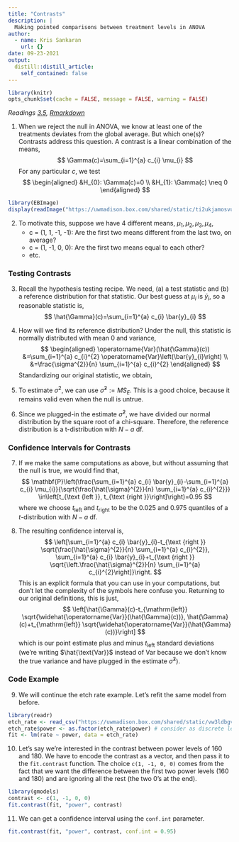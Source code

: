 ```yaml
---
title: "Contrasts"
description: |
  Making pointed comparisons between treatment levels in ANOVA
author:
  - name: Kris Sankaran
    url: {}
date: 09-23-2021
output:
  distill::distill_article:
    self_contained: false
---
```



```r
library(knitr)
opts_chunk$set(cache = FALSE, message = FALSE, warning = FALSE)
```


_Readings [3.5](https://www.wiley.com/en-us/Design+and+Analysis+of+Experiments%2C+10th+Edition-p-9781119492443#content-section), [Rmarkdown](https://github.com/krisrs1128/stat424_f21/blob/main/_posts/2021-08-03-week3-3/week3-3.Rmd)_

1. When we reject the null in ANOVA, we know at least one of the treatments
deviates from the global average. But which one(s)? Contrasts address this
question. A contrast is a linear combination of the means,
    $$
    \Gamma(c)=\sum_{i=1}^{a} c_{i} \mu_{i}
    $$
    For any particular $c$, we test
    $$
    \begin{aligned}
    &H_{0}: \Gamma(c)=0 \\
    &H_{1}: \Gamma(c) \neq 0
    \end{aligned}
    $$

```r
library(EBImage)
display(readImage("https://uwmadison.box.com/shared/static/ti2ukjamosvu0quvhgauvre1idm3mjfa.png"))
```

2. To motivate this, suppose we have 4 different means, $\mu_1, \mu_2, \mu_3,
\mu_4$,
      * c = (1, 1, -1, -1): Are the first two means different from the last two, on average?
      * c = (1, -1, 0, 0): Are the first two means equal to each other?
      * etc.
    
### Testing Contrasts

3. Recall the hypothesis testing recipe. We need, (a) a test statistic and (b) a
reference distribution for that statistic. Our best guess at $\mu_i$ is $\bar{y}_i$, so a reasonable statistic is,
  $$
  \hat{\Gamma}(c)=\sum_{i=1}^{a} c_{i} \bar{y}_{i}
  $$

4. How will we find its reference distribution? Under the null, this statistic
is normally distributed with mean 0 and variance,
    $$
    \begin{aligned}
    \operatorname{Var}(\hat{\Gamma}(c)) &=\sum_{i=1}^{a} c_{i}^{2} \operatorname{Var}\left(\bar{y}_{i}\right) \\
    &=\frac{\sigma^{2}}{n} \sum_{i=1}^{a} c_{i}^{2}
    \end{aligned}
    $$
        Standardizing our original statistic, we obtain,
    \begin{aligned}
    \frac{\hat{\Gamma}(c)}{\sqrt{\operatorname{Var}(\hat{\Gamma}(c))}} &=\frac{\sum_{i=1}^{a} c_{i} \bar{y}_{i}}{\sqrt{\frac{\sigma^{2}}{n} \sum_{i=1}^{a} c_{i}^{2}}} \\
    & \approx \frac{\sum_{i=1}^{a} c_{i} \bar{y}_{i}}{\sqrt{\frac{\hat{\sigma}^{2}}{n} \sum_{i=1}^{a} c_{i}^{2}}}
    \end{aligned}
  
5. To estimate $\sigma^2$, we can use $\hat{\sigma}^2 := MS_E$. This is a good
choice, because it remains valid even when the null is untrue.

6. Since we plugged-in the estimate $\hat{\sigma}^2$, we have divided our normal
distribution by the square root of a chi-square. Therefore, the reference
distribution is a t-distribution with $N - a$ df.

### Confidence Intervals for Contrasts

7. If we make the same computations as above, but without assuming that the null
is true, we would find that,
    $$
    \mathbf{P}\left(\frac{\sum_{i=1}^{a} c_{i} \bar{y}_{i}-\sum_{i=1}^{a} c_{i} \mu_{i}}{\sqrt{\frac{\hat{\sigma}^{2}}{n} \sum_{i=1}^{a} c_{i}^{2}}} \in\left[t_{\text {left }}, t_{\text {right }}\right]\right)=0.95
    $$
        where we choose $t_{\text{left}}$ and $t_{\text{right}}$ to be the 0.025 and
      0.975 quantiles of a $t$-distribution with $N - a$ df.
  
8. The resulting  confidence interval is,
    $$
    \left[\sum_{i=1}^{a} c_{i} \bar{y}_{i}-t_{\text {right }} \sqrt{\frac{\hat{\sigma}^{2}}{n} \sum_{i=1}^{a} c_{i}^{2}}, \sum_{i=1}^{a} c_{i} \bar{y}_{i}+t_{\text {right }} \sqrt{\left.\frac{\hat{\sigma}^{2}}{n} \sum_{i=1}^{a} c_{i}^{2}\right]}\right.
    $$
      This is an explicit formula that you can use in your computations, but don’t let the complexity of the symbols here confuse you. Returning to our original definitions, this is just,
      $$
    \left[\hat{\Gamma}(c)-t_{\mathrm{left}} \sqrt{\widehat{\operatorname{Var}}(\hat{\Gamma}(c))}, \hat{\Gamma}(c)+t_{\mathrm{left}} \sqrt{\widehat{\operatorname{Var}}(\hat{\Gamma}(c))}\right]
    $$
    which is our point estimate plus and minus $t_{\text{left}}$ standard
    deviations (we’re writing $\hat{\text{Var}}$ instead of $\text{Var}$ because
    we don't know the true variance and have plugged in the estimate
    $\hat{\sigma}^2)$.
  
### Code Example

9. We will continue the etch rate example. Let's refit the same model from before.

```r
library(readr)
etch_rate <- read_csv("https://uwmadison.box.com/shared/static/vw3ldbgvgn7rupt4tz3ditl1mpupw44h.csv")
etch_rate$power <- as.factor(etch_rate$power) # consider as discrete levels
fit <- lm(rate ~ power, data = etch_rate)
```

10. Let's say we're interested in the contrast between power levels of 160 and 180. We have to encode the contrast as a vector, and then pass it to the `fit.contrast` function. The choice `c(1, -1, 0, 0)` comes from the fact that we want the difference between the first two power levels (160 and 180) and are ignoring all the rest (the two 0's at the end).

```r
library(gmodels)
contrast <- c(1, -1, 0, 0)
fit.contrast(fit, "power", contrast)
```

11. We can get a confidence interval using the `conf.int` parameter.

```r
fit.contrast(fit, "power", contrast, conf.int = 0.95)
```
